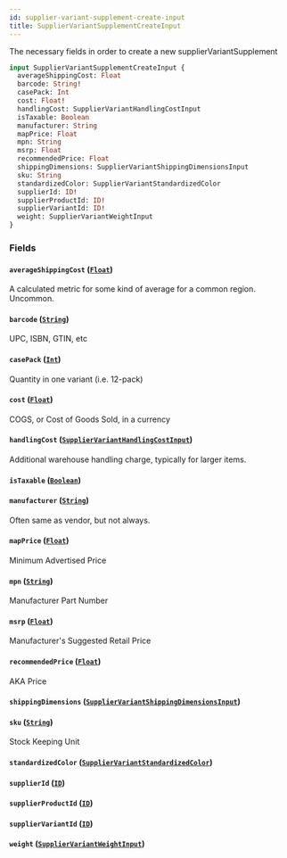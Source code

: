 ```yaml
---
id: supplier-variant-supplement-create-input
title: SupplierVariantSupplementCreateInput
---
```



The necessary fields in order to create a new supplierVariantSupplement


```graphql
input SupplierVariantSupplementCreateInput {
  averageShippingCost: Float
  barcode: String!
  casePack: Int
  cost: Float!
  handlingCost: SupplierVariantHandlingCostInput
  isTaxable: Boolean
  manufacturer: String
  mapPrice: Float
  mpn: String
  msrp: Float
  recommendedPrice: Float
  shippingDimensions: SupplierVariantShippingDimensionsInput
  sku: String
  standardizedColor: SupplierVariantStandardizedColor
  supplierId: ID!
  supplierProductId: ID!
  supplierVariantId: ID!
  weight: SupplierVariantWeightInput
}
```


### Fields

#### `averageShippingCost` ([`Float`](/developers/supplier-apis/supply-api/graphql/reference/scalars/float))

A calculated metric for some kind of average for a common region. Uncommon.


#### `barcode` ([`String`](/developers/supplier-apis/supply-api/graphql/reference/scalars/string))

UPC, ISBN, GTIN, etc


#### `casePack` ([`Int`](/developers/supplier-apis/supply-api/graphql/reference/scalars/int))

Quantity in one variant (i.e. 12-pack)


#### `cost` ([`Float`](/developers/supplier-apis/supply-api/graphql/reference/scalars/float))

COGS, or Cost of Goods Sold, in a currency


#### `handlingCost` ([`SupplierVariantHandlingCostInput`](/developers/supplier-apis/supply-api/graphql/reference/inputs/supplier-variant-handling-cost-input))

Additional warehouse handling charge, typically for larger items.


#### `isTaxable` ([`Boolean`](/developers/supplier-apis/supply-api/graphql/reference/scalars/boolean))




#### `manufacturer` ([`String`](/developers/supplier-apis/supply-api/graphql/reference/scalars/string))

Often same as vendor, but not always.


#### `mapPrice` ([`Float`](/developers/supplier-apis/supply-api/graphql/reference/scalars/float))

Minimum Advertised Price


#### `mpn` ([`String`](/developers/supplier-apis/supply-api/graphql/reference/scalars/string))

Manufacturer Part Number


#### `msrp` ([`Float`](/developers/supplier-apis/supply-api/graphql/reference/scalars/float))

Manufacturer's Suggested Retail Price


#### `recommendedPrice` ([`Float`](/developers/supplier-apis/supply-api/graphql/reference/scalars/float))

AKA Price


#### `shippingDimensions` ([`SupplierVariantShippingDimensionsInput`](/developers/supplier-apis/supply-api/graphql/reference/inputs/supplier-variant-shipping-dimensions-input))




#### `sku` ([`String`](/developers/supplier-apis/supply-api/graphql/reference/scalars/string))

Stock Keeping Unit


#### `standardizedColor` ([`SupplierVariantStandardizedColor`](/developers/supplier-apis/supply-api/graphql/reference/enums/supplier-variant-standardized-color))




#### `supplierId` ([`ID`](/developers/supplier-apis/supply-api/graphql/reference/scalars/id))




#### `supplierProductId` ([`ID`](/developers/supplier-apis/supply-api/graphql/reference/scalars/id))




#### `supplierVariantId` ([`ID`](/developers/supplier-apis/supply-api/graphql/reference/scalars/id))




#### `weight` ([`SupplierVariantWeightInput`](/developers/supplier-apis/supply-api/graphql/reference/inputs/supplier-variant-weight-input))






